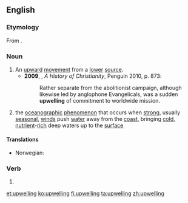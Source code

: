==English==
{{wikipedia}}

===Etymology===
From {{prefix|up|welling|lang=en}}.

===Noun===
{{en-noun}}

# An [[upward]] [[movement]] from a [[lower]] [[source]].
#* '''2009''', {{w|Diarmaid MacCulloch}}, ''A History of Christianity'', Penguin 2010, p. 873:
#*: Rather separate from the abolitionist campaign, although likewise led by anglophone Evangelicals, was a sudden '''upwelling''' of commitment to worldwide mission.
# the [[oceanographic]] [[phenomenon]] that occurs when [[strong]], usually [[seasonal]], [[wind]]s push [[water]] away from the [[coast]], bringing [[cold]], [[nutrient]]-[[rich]] deep waters up to the [[surface]]

====Translations====
{{trans-top|deep sea water flow to surface}}
* Norwegian: {{t|no|oppstrømning}}
{{trans-mid}}
{{trans-bottom}}

===Verb===
{{head|en|verb form}}

# {{present participle of|upwell|lang=en}}

[[et:upwelling]]
[[ko:upwelling]]
[[fi:upwelling]]
[[ta:upwelling]]
[[zh:upwelling]]